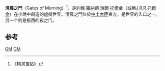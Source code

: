 '''清晨之門'''（Gates of Morning）<ref name="silm">《精灵宝钻》</ref>，是[[約翰·羅納德·瑞爾·托爾金|約翰·羅納德·瑞爾·托爾金]]（或稱[[J.R.R.托爾金|J.R.R.托爾金]]）在小說中創造的虛擬世界。清晨之門位於[[中土大陸|中土大陸]]東方，是世界的入口之一。另一个则是极西的夜之门。

==参考==
<references/>

[[Category:托爾金作品|GM]]
[[Category:中土大陸的地理|GM]]
{{stub}}
